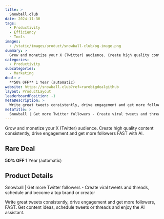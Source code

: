 ```yaml
---
title: >
  Snowball.club
date: 2024-11-30
tags:
  - Productivity
  - Efficiency
  - Tools
images:
  - /static/images/product/snowball-club/og-image.png
summary: >
  Grow and monetize your X (Twitter) audience. Create high quality content consistently, drive engagement and get more followers FAST with AI.
categories:
  - Productivity
subcategories:
  - Marketing
deal: >
  **50% OFF** 1 Year (automatic)
website: https://snowball.club?ref=rarebigdealgithub
layout: ProductLayout
leaderboardPosition: -1
metaDescription: >
  Write great tweets consistently, drive engagement and get more followers, FAST. Get content ideas, schedule tweets or threads and enjoy the AI assistant.
metaTitle: >
  Snowball | Get more Twitter followers - Create viral tweets and threads, schedule and become a top brand or creator
---
```

Grow and monetize your X (Twitter) audience. Create high quality content consistently, drive engagement and get more followers FAST with AI.

## Rare Deal

**50% OFF** 1 Year (automatic)

## Product Details

Snowball | Get more Twitter followers - Create viral tweets and threads, schedule and become a top brand or creator

Write great tweets consistently, drive engagement and get more followers, FAST. Get content ideas, schedule tweets or threads and enjoy the AI assistant.

